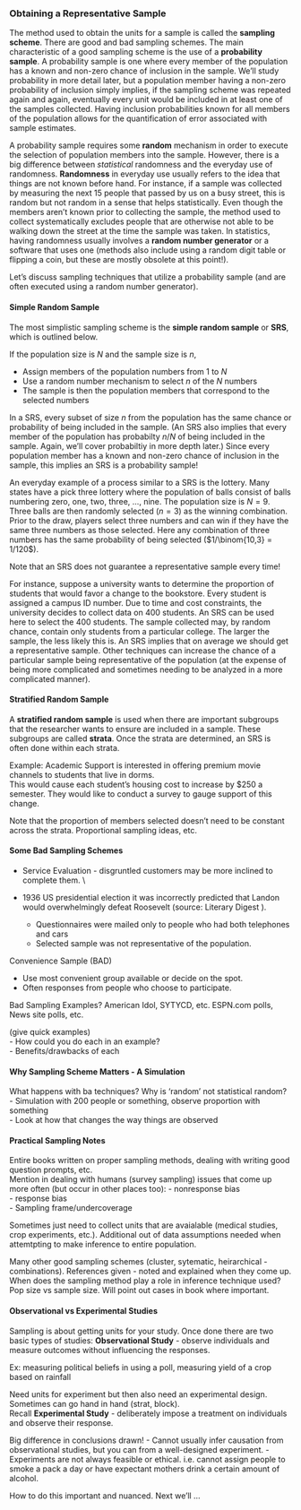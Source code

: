 ### Obtaining a Representative Sample  

The method used to obtain the units for a sample is called the **sampling scheme**.  There are good and bad sampling schemes.  The main characteristic of a good sampling scheme is the use of a **probability sample**.  A probability sample is one where every member of the population has a known and non-zero chance of inclusion in the sample.  We'll study probability in more detail later, but a population member having a non-zero probability of inclusion simply implies, if the sampling scheme was repeated again and again, eventually every unit would be included in at least one of the samples collected.  Having inclusion probabilities known for all members of the population allows for the quantification of error associated with sample estimates.  

A probability sample requires some **random** mechanism in order to execute the selection of population members into the sample.  However, there is a big difference between *statistical* randomness and the everyday use of randomness.  **Randomness** in everyday use usually refers to the idea that things are not known before hand.  For instance, if a sample was collected by measuring the next 15 people that passed by us on a busy street, this is random but not random in a sense that helps statistically.  Even though the members aren't known prior to collecting the sample, the method used to collect systematically excludes people that are otherwise not able to be walking down the street at the time the sample was taken.  In statistics, having randomness usually involves a **random number generator** or a software that uses one (methods also include using a random digit table or flipping a coin, but these are mostly obsolete at this point!). 

Let's discuss sampling techniques that utilize a probability sample (and are often executed using a random number generator).  

#### Simple Random Sample

The most simplistic sampling scheme is the **simple random sample** or **SRS**, which is outlined below.  

If the population size is $N$ and the sample size is $n$,   

- Assign members of the population numbers from 1 to $N$  
- Use a random number mechanism to select $n$ of the $N$ numbers  
- The sample is then the population members that correspond to the selected numbers

In a SRS, every subset of size $n$ from the population has the same chance or probability of being included in the sample.  (An SRS also implies that every member of the population has probabilty $n/N$ of being included in the sample.  Again, we'll cover probabiltiy in more depth later.)  Since every population member has a known and non-zero chance of inclusion in the sample, this implies an SRS is a probability sample!    

An everyday example of a process similar to a SRS is the lottery.  Many states have a pick three lottery where the population of balls consist of balls numbering zero, one, two, three, ..., nine.  The population size is $N=9$.  Three balls are then randomly selected ($n=3$) as the winning combination.  Prior to the draw, players select three numbers and can win if they have the same three numbers as those selected.  Here any combination of three numbers has the same probability of being selected ($1/\binom{10,3} = 1/120$).  

Note that an SRS does not guarantee a representative sample every time!  

For instance, suppose a university wants to determine the proportion of students that would favor a change to the bookstore.  Every student is assigned a campus ID number.  Due to time and cost constraints, the university decides to collect data on 400 students.  An SRS can be used here to select the 400 students.  The sample collected may, by random chance, contain only students from a particular college.  The larger the sample, the less likely this is.  An SRS implies that on average we should get a representative sample.  Other techniques can increase the chance of a particular sample being representative of the population (at the expense of being more complicated and sometimes needing to be analyzed in a more complicated manner).  


#### Stratified Random Sample

A **stratified random sample** is used when there are important subgroups that the researcher wants to ensure are included in a sample.  These subgroups are called **strata**.  Once the strata are determined, an SRS is often done within each strata.  

Example: Academic Support is interested in offering premium movie channels to students that live in dorms.  
This would cause each student’s housing cost to increase by \$250 a semester.  They would like to conduct a survey to gauge support of this change.


Note that the proportion of members selected doesn't need to be constant across the strata.  Proportional sampling ideas, etc.  


#### Some Bad Sampling Schemes

- Service Evaluation - disgruntled customers may be more inclined to complete them. \\
- 1936 US presidential election it was incorrectly predicted that Landon would overwhelmingly defeat Roosevelt (source: Literary Digest ).  

    +	Questionnaires were mailed only to people who had both telephones and cars 
    +	Selected sample was not representative of the population.

Convenience Sample (BAD) 

- Use most convenient group available or decide on the spot.
- Often responses from people who choose to participate.

Bad Sampling Examples?
American Idol, SYTYCD, etc.
ESPN.com polls, News site polls, etc.




(give quick examples)  
- How could you do each in an example?  
- Benefits/drawbacks of each  


#### Why Sampling Scheme Matters - A Simulation

What happens with ba techniques?  Why is 'random' not statistical random?  
- Simulation with 200 people or something, observe proportion with something  
- Look at how that changes the way things are observed  


#### Practical Sampling Notes  

Entire books written on proper sampling methods, dealing with writing good question prompts, etc.  
Mention in dealing with humans (survey sampling) issues that come up more often (but occur in other places too): 
- nonresponse bias  
- response bias  
- Sampling frame/undercoverage


Sometimes just need to collect units that are avaialable (medical studies, crop experiments, etc.).  Additional out of data assumptions needed when attemtpting to make inference to entire population.  

Many other good sampling schemes (cluster, sytematic, heirarchical - combinations).  References given - noted and explained when they come up.
When does the sampling method play a role in inference technique used?  Pop size vs sample size.  Will point out cases in book where important.  



#### Observational vs Experimental Studies 

Sampling is about getting units for your study.  Once done there are two basic types of studies:
**Observational Study** - observe individuals and measure outcomes without influencing the responses.

Ex: measuring political beliefs in using a poll, measuring yield of a crop based on rainfall

Need units for experiment but then also need an experimental design.  Sometimes can go hand in hand (strat, block).  
Recall **Experimental Study** - deliberately impose a treatment on individuals and observe their response.  

Big difference in conclusions drawn!
- Cannot usually infer causation from observational studies, but you can from a well-designed experiment.
- Experiments are not always feasible or ethical.  i.e. cannot assign people to smoke a pack a day or have expectant mothers drink a certain amount of alcohol.

How to do this important and nuanced.  Next we'll ...


